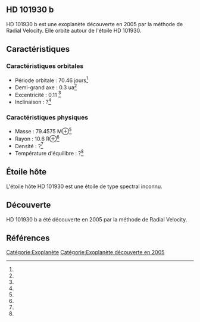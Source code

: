== HD 101930 b ==

{{Infobox Exoplanète
| nom = HD 101930 b
| image = 
| légende = 
| étoile = HD 101930
| constellation = 
| ascension_droite = 
| déclinaison = 
| distance = ?
| type_spectral = ?
| masse = 79.4575 M⊕<ref></ref>
| rayon = 10.6 R⊕<ref></ref>
| densité = ?<ref></ref>
| gravité = ?<ref></ref>
| température = ?<ref></ref>
| période = 70.46 j<ref></ref>
| demi_grand_axe = 0.3 ua<ref></ref>
| excentricité = 0.11 <ref></ref>
| inclinaison = ?<ref></ref>
| méthode_découverte = Radial Velocity
| date_découverte = 2005
| statut = Confirmée
}}

HD 101930 b est une exoplanète découverte en 2005 par la méthode de Radial Velocity. Elle orbite autour de l'étoile HD 101930.

== Caractéristiques ==

=== Caractéristiques orbitales ===
* Période orbitale : 70.46 jours<ref></ref>
* Demi-grand axe : 0.3 ua<ref></ref>
* Excentricité : 0.11 <ref></ref>
* Inclinaison : ?<ref></ref>

=== Caractéristiques physiques ===
* Masse : 79.4575 M⊕<ref></ref>
* Rayon : 10.6 R⊕<ref></ref>
* Densité : ?<ref></ref>
* Température d'équilibre : ?<ref></ref>

== Étoile hôte ==

{{Infobox Étoile
| nom = HD 101930
| image = 
| légende = 
| constellation = 
| ascension_droite = 
| déclinaison = 
| distance = ?
| type_spectral = ?
| magnitude_absolue = 
| magnitude_apparente = 
| masse = ?<ref></ref>
| rayon = ?<ref></ref>
| température = ?<ref></ref>
| métallicité = ?<ref></ref>
| âge = ?<ref></ref>
}}

L'étoile hôte HD 101930 est une étoile de type spectral inconnu.

== Découverte ==

HD 101930 b a été découverte en 2005 par la méthode de Radial Velocity.

== Références ==
<references />

[[Catégorie:Exoplanète]]
[[Catégorie:Exoplanète découverte en 2005]]
